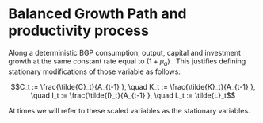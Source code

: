 Balanced Growth Path and productivity process
========================================================

Along a deterministic BGP consumption, output, capital and investment
growth at the same constant rate equal to $(1+\mu_a)$ . This justifies
defining stationary modifications of those variable as follows:

$$C_t := \frac{\tilde{C}_t}{A_{t-1}  }, \quad  K_t := \frac{\tilde{K}_t}{A_{t-1} }, \quad  I_t := \frac{\tilde{I}_t}{A_{t-1} }, \quad L_t := \tilde{L}_t$$

At times we will refer to these scaled variables as the stationary variables.

